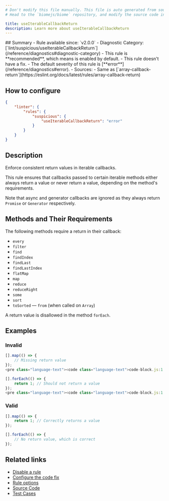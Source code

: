 ```yaml
---
# Don't modify this file manually. This file is auto generated from source, and you will lose your changes next time the website is built.
# Head to the `biomejs/biome` repository, and modify the source code in there.

title: useIterableCallbackReturn
description: Learn more about useIterableCallbackReturn
---
```


<Tabs>
<TabItem label="JavaScript (and super languages)" icon="seti:javascript">
## Summary
- Rule available since: `v2.0.0`
- Diagnostic Category: [`lint/suspicious/useIterableCallbackReturn`](/reference/diagnostics#diagnostic-category)
- This rule is **recommended**, which means is enabled by default.
- This rule doesn't have a fix.
- The default severity of this rule is [**error**](/reference/diagnostics#error).
- Sources: 
  - Same as [`array-callback-return`](https://eslint.org/docs/latest/rules/array-callback-return)

## How to configure
```json title="biome.json"
{
	"linter": {
		"rules": {
			"suspicious": {
				"useIterableCallbackReturn": "error"
			}
		}
	}
}

```
## Description
Enforce consistent return values in iterable callbacks.

This rule ensures that callbacks passed to certain iterable methods either always return a
value or never return a value, depending on the method's requirements.

Note that async and generator callbacks are ignored as they always return `Promise` or
`Generator` respectively.

## Methods and Their Requirements

The following methods require a return in their callback:

- `every`
- `filter`
- `find`
- `findIndex`
- `findLast`
- `findLastIndex`
- `flatMap`
- `map`
- `reduce`
- `reduceRight`
- `some`
- `sort`
- `toSorted`
— `from` (when called on `Array`)

A return value is disallowed in the method `forEach`.

## Examples

### Invalid

```js
[].map(() => {
    // Missing return value
});
<pre class="language-text"><code class="language-text">code-block.js:1:4 <a href="https://biomejs.dev/linter/rules/use-iterable-callback-return">lint/suspicious/useIterableCallbackReturn</a> ━━━━━━━━━━━━━━━━━━━━━━━━━━━━━━━━━━━━━━━━<br /><br />  <strong><span style="color: Tomato;">✖</span></strong> <span style="color: Tomato;">This </span><span style="color: Tomato;"><strong>callback</strong></span><span style="color: Tomato;"> passed to </span><span style="color: Tomato;"><strong>map() iterable method</strong></span><span style="color: Tomato;"> should always </span><span style="color: Tomato;"><strong>return</strong></span><span style="color: Tomato;"> a value.</span><br />  <br />  <strong><span style="color: Tomato;">&gt;</span></strong> <strong>1 │ </strong>[].map(() =&gt; &#123;<br />   <strong>   │ </strong>   <strong><span style="color: Tomato;">^</span></strong><strong><span style="color: Tomato;">^</span></strong><strong><span style="color: Tomato;">^</span></strong><br />    <strong>2 │ </strong>    // Missing return value<br />    <strong>3 │ </strong>&#125;);<br />  <br />  <strong><span style="color: lightgreen;">ℹ</span></strong> <span style="color: lightgreen;">Add a </span><span style="color: lightgreen;"><strong>return</strong></span><span style="color: lightgreen;"> with a value to this callback.</span><br />  <br /></code></pre>

```

```js
[].forEach(() => {
    return 1; // Should not return a value
});
<pre class="language-text"><code class="language-text">code-block.js:1:4 <a href="https://biomejs.dev/linter/rules/use-iterable-callback-return">lint/suspicious/useIterableCallbackReturn</a> ━━━━━━━━━━━━━━━━━━━━━━━━━━━━━━━━━━━━━━━━<br /><br />  <strong><span style="color: Tomato;">✖</span></strong> <span style="color: Tomato;">This </span><span style="color: Tomato;"><strong>callback</strong></span><span style="color: Tomato;"> passed to </span><span style="color: Tomato;"><strong>forEach() iterable method</strong></span><span style="color: Tomato;"> should not </span><span style="color: Tomato;"><strong>return</strong></span><span style="color: Tomato;"> a value.</span><br />  <br />  <strong><span style="color: Tomato;">&gt;</span></strong> <strong>1 │ </strong>[].forEach(() =&gt; &#123;<br />   <strong>   │ </strong>   <strong><span style="color: Tomato;">^</span></strong><strong><span style="color: Tomato;">^</span></strong><strong><span style="color: Tomato;">^</span></strong><strong><span style="color: Tomato;">^</span></strong><strong><span style="color: Tomato;">^</span></strong><strong><span style="color: Tomato;">^</span></strong><strong><span style="color: Tomato;">^</span></strong><br />    <strong>2 │ </strong>    return 1; // Should not return a value<br />    <strong>3 │ </strong>&#125;);<br />  <br />  <strong><span style="color: lightgreen;">ℹ</span></strong> <span style="color: lightgreen;">Either remove this </span><span style="color: lightgreen;"><strong>return</strong></span><span style="color: lightgreen;"> or remove the returned value.</span><br />  <br />  <strong><span style="color: Tomato;">&gt;</span></strong> <strong>1 │ </strong>[].forEach(() =&gt; &#123;<br />   <strong>   │ </strong>                  <br />  <strong><span style="color: Tomato;">&gt;</span></strong> <strong>2 │ </strong>    return 1; // Should not return a value<br />   <strong>   │ </strong>    <strong><span style="color: Tomato;">^</span></strong><strong><span style="color: Tomato;">^</span></strong><strong><span style="color: Tomato;">^</span></strong><strong><span style="color: Tomato;">^</span></strong><strong><span style="color: Tomato;">^</span></strong><strong><span style="color: Tomato;">^</span></strong><strong><span style="color: Tomato;">^</span></strong><br />    <strong>3 │ </strong>&#125;);<br />    <strong>4 │ </strong><br />  <br /></code></pre>

```

### Valid

```js
[].map(() => {
    return 1; // Correctly returns a value
});
```

```js
[].forEach(() => {
    // No return value, which is correct
});
```

## Related links

- [Disable a rule](/linter/#disable-a-rule)
- [Configure the code fix](/linter#configure-the-code-fix)
- [Rule options](/linter/#rule-options)
- [Source Code](https://github.com/biomejs/biome/blob/main/crates/biome_js_analyze/src/lint/suspicious/use_iterable_callback_return.rs)
- [Test Cases](https://github.com/biomejs/biome/blob/main/crates/biome_js_analyze/tests/specs/suspicious/useIterableCallbackReturn)

</TabItem>
</Tabs>

